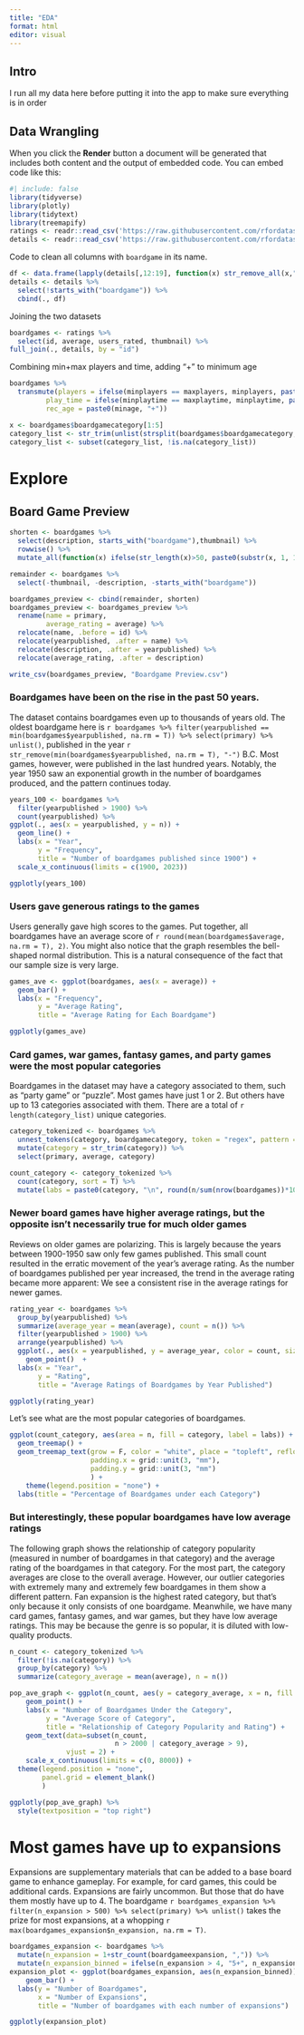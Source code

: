 ```yaml
---
title: "EDA"
format: html
editor: visual
---
```


## Intro

I run all my data here before putting it into the app to make sure everything is in order

## Data Wrangling

When you click the **Render** button a document will be generated that includes both content and the output of embedded code. You can embed code like this:

```r
#| include: false
library(tidyverse)
library(plotly)
library(tidytext)
library(treemapify)
ratings <- readr::read_csv('https://raw.githubusercontent.com/rfordatascience/tidytuesday/master/data/2022/2022-01-25/ratings.csv')
details <- readr::read_csv('https://raw.githubusercontent.com/rfordatascience/tidytuesday/master/data/2022/2022-01-25/details.csv')

```

Code to clean all columns with `boardgame` in its name.

```r
df <- data.frame(lapply(details[,12:19], function(x) str_remove_all(x,"[^[:^punct:],]")))
details <- details %>%
  select(!starts_with("boardgame")) %>%
  cbind(., df)
```

Joining the two datasets

```r
boardgames <- ratings %>%
  select(id, average, users_rated, thumbnail) %>%
full_join(., details, by = "id")
```

Combining min+max players and time, adding "+" to minimum age

```r
boardgames %>%
  transmute(players = ifelse(minplayers == maxplayers, minplayers, paste(minplayers, "-", maxplayers)),
         play_time = ifelse(minplaytime == maxplaytime, minplaytime, paste(minplaytime, "-", maxplaytime)),
         rec_age = paste0(minage, "+"))
```

```r
x <- boardgames$boardgamecategory[1:5]
category_list <- str_trim(unlist(strsplit(boardgames$boardgamecategory, ","))) %>% unique() 
category_list <- subset(category_list, !is.na(category_list))
```

# Explore 

## Board Game Preview

```r
shorten <- boardgames %>%
  select(description, starts_with("boardgame"),thumbnail) %>%
  rowwise() %>%
  mutate_all(function(x) ifelse(str_length(x)>50, paste0(substr(x, 1, 100), "..."), x))

remainder <- boardgames %>%
  select(-thumbnail, -description, -starts_with("boardgame"))

boardgames_preview <- cbind(remainder, shorten)
boardgames_preview <- boardgames_preview %>%
  rename(name = primary,
         average_rating = average) %>%
  relocate(name, .before = id) %>%
  relocate(yearpublished, .after = name) %>%
  relocate(description, .after = yearpublished) %>%
  relocate(average_rating, .after = description)

write_csv(boardgames_preview, "Boardgame Preview.csv")

```

### Boardgames have been on the rise in the past 50 years.

The dataset contains boardgames even up to thousands of years old. The oldest boardgame here is `r boardgames %>% filter(yearpublished == min(boardgames$yearpublished, na.rm = T)) %>% select(primary) %>% unlist()`, published in the year `r str_remove(min(boardgames$yearpublished, na.rm = T), "-")` B.C. Most games, however, were published in the last hundred years. Notably, the year 1950 saw an exponential growth in the number of boardgames produced, and the pattern continues today.

```r
years_100 <- boardgames %>%
  filter(yearpublished > 1900) %>%
  count(yearpublished) %>%
ggplot(., aes(x = yearpublished, y = n)) +
  geom_line() +
  labs(x = "Year",
       y = "Frequency",
       title = "Number of boardgames published since 1900") +
  scale_x_continuous(limits = c(1900, 2023)) 

ggplotly(years_100)

```

### Users gave generous ratings to the games


Users generally gave high scores to the games. Put together, all boardgames have an average score of `r round(mean(boardgames$average, na.rm = T), 2)`. 
You might also notice that the graph resembles the bell-shaped normal distribution. This is a natural consequence of the fact that our sample size is very large.

```r
games_ave <- ggplot(boardgames, aes(x = average)) +
  geom_bar() +
  labs(x = "Frequency",
       y = "Average Rating",
       title = "Average Rating for Each Boardgame")

ggplotly(games_ave)
```
### Card games, war games, fantasy games, and party games were the most popular categories


Boardgames in the dataset may have a category associated to them, such as "party game" or "puzzle". Most games have just 1 or 2. But others have up to 13 categories associated with them. There are a total of `r length(category_list)` unique categories.


```r
category_tokenized <- boardgames %>%
  unnest_tokens(category, boardgamecategory, token = "regex", pattern = ",") %>%
  mutate(category = str_trim(category)) %>%
  select(primary, average, category)

count_category <- category_tokenized %>%
  count(category, sort = T) %>%
  mutate(labs = paste0(category, "\n", round(n/sum(nrow(boardgames))*100,2),"%"))


```

### Newer board games have higher average ratings, but the opposite isn't necessarily true for much older games

Reviews on older games are polarizing. This is largely because the years between 1900-1950 saw only few games published. This small count resulted in the erratic movement of the year's average rating. As the number of boardgames published per year increased, the trend in the average rating became more apparent: We see a consistent rise in the average ratings for newer games.
```r
rating_year <- boardgames %>%
  group_by(yearpublished) %>%
  summarize(average_year = mean(average), count = n()) %>% 
  filter(yearpublished > 1900) %>%
  arrange(yearpublished) %>%
  ggplot(., aes(x = yearpublished, y = average_year, color = count, size = count))+
    geom_point()  +
  labs(x = "Year", 
       y = "Rating",
       title = "Average Ratings of Boardgames by Year Published")

ggplotly(rating_year)
```

Let's see what are the most popular categories of boardgames.
```r
ggplot(count_category, aes(area = n, fill = category, label = labs)) +
  geom_treemap() +
  geom_treemap_text(grow = F, color = "white", place = "topleft", reflow = F,
                    padding.x = grid::unit(3, "mm"),
                    padding.y = grid::unit(3, "mm")
                    ) +
    theme(legend.position = "none") +
  labs(title = "Percentage of Boardgames under each Category")

```

### But interestingly, these popular boardgames have low average ratings

The following graph shows the relationship of category popularity (measured in number of boardgames in that category) and the average rating of the boardgames in that category. For the most part, the category averages are close to the overall average. However, our outlier categories with extremely many and extremely few boardgames in them show a different pattern. Fan expansion is the highest rated category, but that's only because it only consists of one boardgame. Meanwhile, we have many card games, fantasy games, and war games, but they have low average ratings. This may be because the genre is so popular, it is diluted with low-quality products.
```r
n_count <- category_tokenized %>%
  filter(!is.na(category)) %>%
  group_by(category) %>%
  summarize(category_average = mean(average), n = n()) 

pop_ave_graph <- ggplot(n_count, aes(y = category_average, x = n, fill = category, label = category)) +
    geom_point() +
    labs(x = "Number of Boardgames Under the Category",
         y = "Average Score of Category",
         title = "Relationship of Category Popularity and Rating") +
    geom_text(data=subset(n_count, 
                          n > 2000 | category_average > 9),
              vjust = 2) +
    scale_x_continuous(limits = c(0, 8000)) +
  theme(legend.position = "none",
        panel.grid = element_blank()
        )

ggplotly(pop_ave_graph) %>%
  style(textposition = "top right")
```
# Most games have up to expansions

Expansions are supplementary materials that can be added to a base board game to enhance gameplay. For example, for card games, this could be additional cards. Expansions are fairly uncommon. But those that do have them mostly have up to 4. The boardgame `r boardgames_expansion %>% filter(n_expansion > 500) %>% select(primary) %>% unlist()` takes the prize for most expansions, at a whopping `r max(boardgames_expansion$n_expansion, na.rm = T)`.
```r
boardgames_expansion <- boardgames %>%
  mutate(n_expansion = 1+str_count(boardgameexpansion, ",")) %>%
  mutate(n_expansion_binned = ifelse(n_expansion > 4, "5+", n_expansion))
expansion_plot <- ggplot(boardgames_expansion, aes(n_expansion_binned)) +
    geom_bar() +
  labs(y = "Number of Boardgames",
       x = "Number of Expansions",
       title = "Number of boardgames with each number of expansions")

ggplotly(expansion_plot)

```

